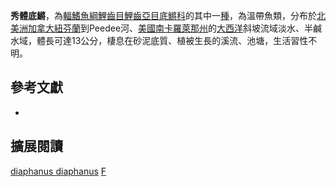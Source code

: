 {{Speciesbox
| name = 秀體底鱂
| image = Banded_killifish.JPG 
| image_width = 200px
| image_caption = 
| status = LC
| status_system = IUCN3.1
| genus = Fundulus
| species = diaphanus
| authority = Lesueur, 1817
| synonyms = *''Hydrargira multifaciata'', Lesueur, 1817
*''Fundulus multifaciatus'', Lesueur, 1817
*''Fundulus bartrami'', Jordan & Gilbert, 1882
}}
'''秀體底鱂'''，為[[輻鰭魚綱|輻鰭魚綱]][[鯉齒目|鯉齒目]][[鯉齒亞目|鯉齒亞目]][[底鱂科|底鱂科]]的其中一[[種|種]]，為溫帶魚類，分布於[[北美洲|北美洲]][[加拿大|加拿大]][[紐芬蘭|紐芬蘭]]到Peedee河、[[美國|美國]][[南卡羅萊那州|南卡羅萊那州]]的[[大西洋|大西洋]]斜坡流域淡水、半鹹水域，體長可達13公分，棲息在砂泥底質、植被生長的溪流、池塘，生活習性不明。

== 參考文獻 ==
*{{FishBase_species|genus=Fundulus|species=diaphanus diaphanus|year=2014|month=10}}

== 擴展閱讀 ==
{{refbegin}}
{{wikispecies-inline|Fundulus diaphanus diaphanus}}
{{refend}}
{{Taxonbar|from=Q3075950}}

[[Category:底鱂屬|diaphanus diaphanus]]
[[Category:1817年描述的魚類|F]]


{{魚類小作品}}